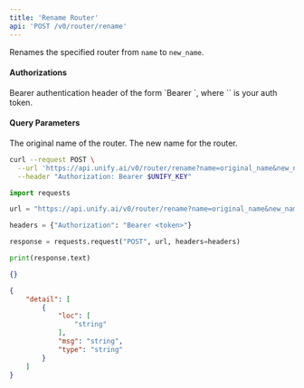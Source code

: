 ```yaml
---
title: 'Rename Router'
api: 'POST /v0/router/rename'
---
```

Renames the specified router from `name` to `new_name`.

#### Authorizations

<ParamField header="Authorization" type="string" required="true">
  Bearer authentication header of the form `Bearer <token>`, where `<token>` is your auth token.
</ParamField>

#### Query Parameters

<ParamField query="name" type="string" required="true">
The original name of the router.
</ParamField>

<ParamField query="new_name" type="string" required="true">
The new name for the router.
</ParamField>

<RequestExample>

```bash cURL
curl --request POST \
  --url 'https://api.unify.ai/v0/router/rename?name=original_name&new_name=new_name' \
  --header "Authorization: Bearer $UNIFY_KEY"
```

```python Python
import requests

url = "https://api.unify.ai/v0/router/rename?name=original_name&new_name=new_name"

headers = {"Authorization": "Bearer <token>"}

response = requests.request("POST", url, headers=headers)

print(response.text)
```

</RequestExample>
<ResponseExample>

```json 200
{}
```

```json 422
{
    "detail": [
        {
            "loc": [
                "string"
            ],
            "msg": "string",
            "type": "string"
        }
    ]
}
```

</ResponseExample>
